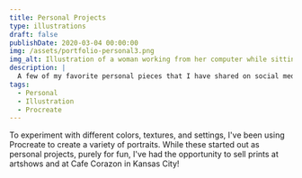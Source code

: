 ```yaml
---
title: Personal Projects
type: illustrations
draft: false
publishDate: 2020-03-04 00:00:00
img: /assets/portfolio-personal3.png
img_alt: Illustration of a woman working from her computer while sitting in a train.
description: |
  A few of my favorite personal pieces that I have shared on social media, sold at art shows, and currently selling at Cafe Corazon.
tags:
  - Personal
  - Illustration
  - Procreate
---
```



To experiment with different colors, textures, and settings, I've been using Procreate to create a variety of portraits. While these started out as personal projects, purely for fun, I've had the opportunity to sell prints at artshows and at Cafe Corazon in Kansas City!

<ArtGallery images="personal" featuredImg={frontmatter.img} />